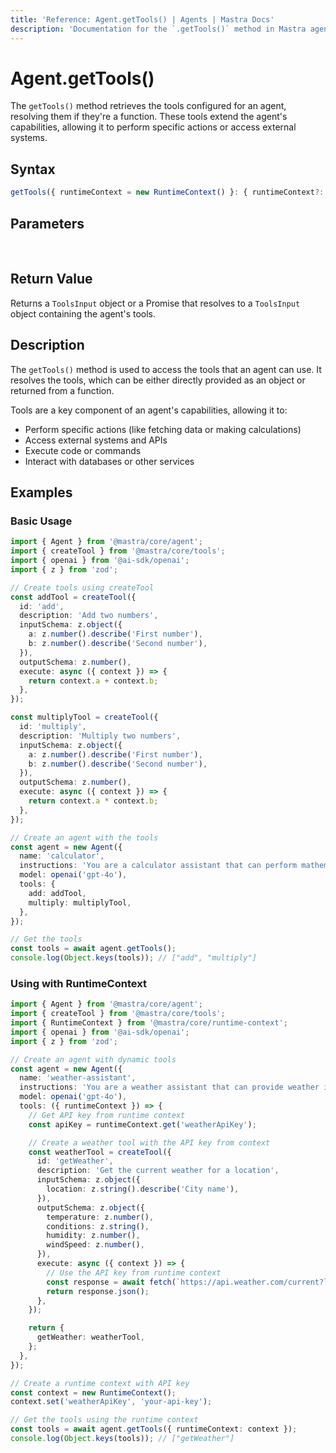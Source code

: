 ```yaml
---
title: 'Reference: Agent.getTools() | Agents | Mastra Docs'
description: 'Documentation for the `.getTools()` method in Mastra agents, which retrieves the tools that the agent can use.'
---
```


# Agent.getTools()

The `getTools()` method retrieves the tools configured for an agent, resolving them if they're a function. These tools extend the agent's capabilities, allowing it to perform specific actions or access external systems.

## Syntax

```typescript
getTools({ runtimeContext = new RuntimeContext() }: { runtimeContext?: RuntimeContext } = {}): ToolsInput | Promise<ToolsInput>
```

## Parameters

<br />
<PropertiesTable
  content={[
    {
      name: 'runtimeContext',
      type: 'RuntimeContext',
      isOptional: true,
      description: 'Runtime context for dependency injection and contextual information.',
    },
  ]}
/>

## Return Value

Returns a `ToolsInput` object or a Promise that resolves to a `ToolsInput` object containing the agent's tools.

## Description

The `getTools()` method is used to access the tools that an agent can use. It resolves the tools, which can be either directly provided as an object or returned from a function.

Tools are a key component of an agent's capabilities, allowing it to:

- Perform specific actions (like fetching data or making calculations)
- Access external systems and APIs
- Execute code or commands
- Interact with databases or other services

## Examples

### Basic Usage

```typescript
import { Agent } from '@mastra/core/agent';
import { createTool } from '@mastra/core/tools';
import { openai } from '@ai-sdk/openai';
import { z } from 'zod';

// Create tools using createTool
const addTool = createTool({
  id: 'add',
  description: 'Add two numbers',
  inputSchema: z.object({
    a: z.number().describe('First number'),
    b: z.number().describe('Second number'),
  }),
  outputSchema: z.number(),
  execute: async ({ context }) => {
    return context.a + context.b;
  },
});

const multiplyTool = createTool({
  id: 'multiply',
  description: 'Multiply two numbers',
  inputSchema: z.object({
    a: z.number().describe('First number'),
    b: z.number().describe('Second number'),
  }),
  outputSchema: z.number(),
  execute: async ({ context }) => {
    return context.a * context.b;
  },
});

// Create an agent with the tools
const agent = new Agent({
  name: 'calculator',
  instructions: 'You are a calculator assistant that can perform mathematical operations.',
  model: openai('gpt-4o'),
  tools: {
    add: addTool,
    multiply: multiplyTool,
  },
});

// Get the tools
const tools = await agent.getTools();
console.log(Object.keys(tools)); // ["add", "multiply"]
```

### Using with RuntimeContext

```typescript
import { Agent } from '@mastra/core/agent';
import { createTool } from '@mastra/core/tools';
import { RuntimeContext } from '@mastra/core/runtime-context';
import { openai } from '@ai-sdk/openai';
import { z } from 'zod';

// Create an agent with dynamic tools
const agent = new Agent({
  name: 'weather-assistant',
  instructions: 'You are a weather assistant that can provide weather information.',
  model: openai('gpt-4o'),
  tools: ({ runtimeContext }) => {
    // Get API key from runtime context
    const apiKey = runtimeContext.get('weatherApiKey');

    // Create a weather tool with the API key from context
    const weatherTool = createTool({
      id: 'getWeather',
      description: 'Get the current weather for a location',
      inputSchema: z.object({
        location: z.string().describe('City name'),
      }),
      outputSchema: z.object({
        temperature: z.number(),
        conditions: z.string(),
        humidity: z.number(),
        windSpeed: z.number(),
      }),
      execute: async ({ context }) => {
        // Use the API key from runtime context
        const response = await fetch(`https://api.weather.com/current?location=${context.location}&apiKey=${apiKey}`);
        return response.json();
      },
    });

    return {
      getWeather: weatherTool,
    };
  },
});

// Create a runtime context with API key
const context = new RuntimeContext();
context.set('weatherApiKey', 'your-api-key');

// Get the tools using the runtime context
const tools = await agent.getTools({ runtimeContext: context });
console.log(Object.keys(tools)); // ["getWeather"]
```
